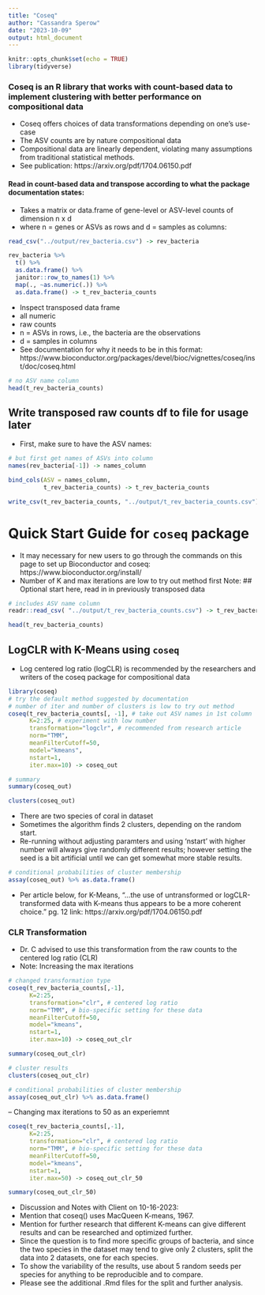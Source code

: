 ```yaml
---
title: "Coseq"
author: "Cassandra Sperow"
date: "2023-10-09"
output: html_document
---
```


```r
knitr::opts_chunk$set(echo = TRUE)
library(tidyverse)
```

### Coseq is an R library that works with count-based data to implement clustering with better performance on compositional data
- Coseq offers choices of data transformations depending on one's use-case
- The ASV counts are by nature compositional data
- Compositional data are linearly dependent, violating many assumptions from traditional statistical methods. 
- See publication: https://arxiv.org/pdf/1704.06150.pdf

#### Read in count-based data and transpose according to what the package documentation states: 
- Takes a matrix or data.frame of gene-level or ASV-level counts of dimension n x d 
- where n = genes or ASVs as rows and d = samples as columns: 
```r
read_csv("../output/rev_bacteria.csv") -> rev_bacteria

rev_bacteria %>% 
  t() %>% 
  as.data.frame() %>% 
  janitor::row_to_names(1) %>% 
  map(., ~as.numeric(.)) %>% 
  as.data.frame() -> t_rev_bacteria_counts
```

- Inspect transposed data frame
- all numeric
- raw counts
- n = ASVs in rows, i.e., the bacteria are the observations
- d = samples in columns
- See documentation for why it needs to be in this format: 
https://www.bioconductor.org/packages/devel/bioc/vignettes/coseq/inst/doc/coseq.html
```r
# no ASV name column
head(t_rev_bacteria_counts)
```
## Write transposed raw counts df to file for usage later
- First, make sure to have the ASV names:
```r
# but first get names of ASVs into column
names(rev_bacteria[-1]) -> names_column

bind_cols(ASV = names_column, 
          t_rev_bacteria_counts) -> t_rev_bacteria_counts

write_csv(t_rev_bacteria_counts, "../output/t_rev_bacteria_counts.csv") # no ASV name column but they are in original order

```

# Quick Start Guide for ```coseq``` package
- It may necessary for new users to go through the commands on this page to set up Bioconductor and coseq:
https://www.bioconductor.org/install/
- Number of K and max iterations are low to try out method first
Note:
## Optional start here, read in in previously transposed data
```r
# includes ASV name column
readr::read_csv( "../output/t_rev_bacteria_counts.csv") -> t_rev_bacteria_counts  

```

```r
head(t_rev_bacteria_counts)
```

## LogCLR with K-Means using ```coseq```
- Log centered log ratio (logCLR) is recommended by the researchers and writers of the coseq package for compositional data

```r
library(coseq)
# try the default method suggested by documentation
# number of iter and number of clusters is low to try out method
coseq(t_rev_bacteria_counts[, -1], # take out ASV names in 1st column
      K=2:25, # experiment with low number
      transformation="logclr", # recommended from research article
      norm="TMM", 
      meanFilterCutoff=50, 
      model="kmeans",
      nstart=1, 
      iter.max=10) -> coseq_out
```


```r
# summary
summary(coseq_out)
```


```r
clusters(coseq_out) 
```

- There are two species of coral in dataset
- Sometimes the algorithm finds 2 clusters, depending on the random start. 
- Re-running without adjusting paramters and using 'nstart' with higher number will always give randomly different results; however setting the seed is a bit artificial until we can get somewhat more stable results. 


```r
# conditional probabilities of cluster membership
assay(coseq_out) %>% as.data.frame()
```


- Per article below, for K-Means, "...the use of untransformed or logCLR-transformed data with K-means thus appears to be a more coherent choice." pg. 12
link: https://arxiv.org/pdf/1704.06150.pdf

### CLR Transformation
- Dr. C advised to use this transformation from the raw counts to the centered log ratio (CLR)
- Note: Increasing the max iterations
```r
# changed transformation type
coseq(t_rev_bacteria_counts[,-1],
      K=2:25, 
      transformation="clr", # centered log ratio
      norm="TMM", # bio-specific setting for these data
      meanFilterCutoff=50, 
      model="kmeans",
      nstart=1, 
      iter.max=10) -> coseq_out_clr
```
 
```r
summary(coseq_out_clr)
```


```r
# cluster results
clusters(coseq_out_clr) 
```

```r
# conditional probabilities of cluster membership
assay(coseq_out_clr) %>% as.data.frame()
```


-- Changing max iterations to 50 as an experiemnt
```r
coseq(t_rev_bacteria_counts[,-1],
      K=2:25, 
      transformation="clr", # centered log ratio
      norm="TMM", # bio-specific setting for these data
      meanFilterCutoff=50, 
      model="kmeans",
      nstart=1, 
      iter.max=50) -> coseq_out_clr_50

summary(coseq_out_clr_50)
```


- Discussion and Notes with Client on 10-16-2023: 
- Mention that coseq() uses MacQueen K-means, 1967. 
- Mention for further research that different K-means can give different results and can be researched and optimized further.
- Since the question is to find more specific groups of bacteria, and since the two species in the dataset may tend to give only 2 clusters, split the data into 2 datasets, one for each species. 
- To show the variability of the results, use about 5 random seeds per species for anything to be reproducible and to compare. 
- Please see the additional .Rmd files for the split and further analysis. 
